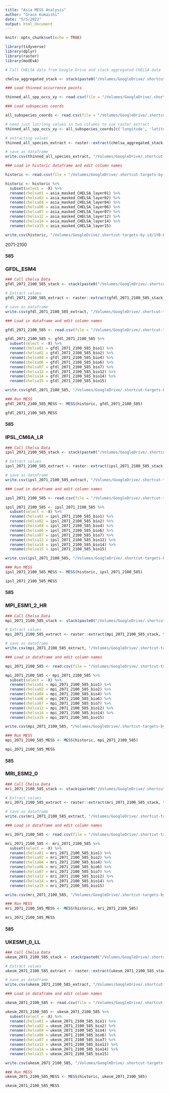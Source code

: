 ```yaml
---
title: "Asia MESS Analysis"
author: "Grace Kumaishi"
date: "5/5/2022"
output: html_document
---
```


```r
knitr::opts_chunk$set(echo = TRUE)

library(tidyverse)
library(dplyr)
library(raster)
library(modEvA)
```

```r
# Call CHELSA data from Google Drive and stack aggregated CHELSA data

chelsa_aggregated_stack <- stack(paste0("/Volumes/GoogleDrive/.shortcut-targets-by-id/1YB-Hz3L-kWyiZMg2UM89GQkvqXyZUW1H/HWC_data/Data/Chelsa_Data/asia_masked_CHELSA_data/asia_masked_CHELSA_layer", c("01","02","04","06","07","12","14","15"), ".tif"))

### Load thinned occurrence points

thinned_all_spp_occs_xy <- read.csv(file = "/Volumes/GoogleDrive/.shortcut-targets-by-id/1YB-Hz3L-kWyiZMg2UM89GQkvqXyZUW1H/HWC_data/Asia_MESS_analysis/input_dataframes/thinned_occs.csv")

### Load subspecies coords

all_subspecies_coords <- read.csv(file = "/Volumes/GoogleDrive/.shortcut-targets-by-id/1YB-Hz3L-kWyiZMg2UM89GQkvqXyZUW1H/HWC_data/Asia_MESS_analysis/input_dataframes/all_subspecies_coords.csv")

# need just lat/long values in two columns to use raster extract
thinned_all_spp_occs_xy <- all_subspecies_coords[c('longitude', 'latitude')]

# extracting values
thinned_all_species_extract <- raster::extract(chelsa_aggregated_stack, thinned_all_spp_occs_xy)

# save as dataframe
write.csv(thinned_all_species_extract, "/Volumes/GoogleDrive/.shortcut-targets-by-id/1YB-Hz3L-kWyiZMg2UM89GQkvqXyZUW1H/HWC_data/Asia_MESS_analysis/input_dataframes/historic_extract.csv", row.names = TRUE)
```

```r
### Load in historic dataframe and edit column names

historic <- read.csv(file = "/Volumes/GoogleDrive/.shortcut-targets-by-id/1YB-Hz3L-kWyiZMg2UM89GQkvqXyZUW1H/HWC_data/Asia_MESS_analysis/input_dataframes/historic_extract.csv")

historic <- historic %>% 
  subset(select = -X) %>% 
  rename(chelsa01 = asia_masked_CHELSA_layer01) %>% 
  rename(chelsa02 = asia_masked_CHELSA_layer02) %>% 
  rename(chelsa04 = asia_masked_CHELSA_layer04) %>% 
  rename(chelsa06 = asia_masked_CHELSA_layer06) %>% 
  rename(chelsa07 = asia_masked_CHELSA_layer07) %>% 
  rename(chelsa12 = asia_masked_CHELSA_layer12) %>% 
  rename(chelsa14 = asia_masked_CHELSA_layer14) %>% 
  rename(chelsa15 = asia_masked_CHELSA_layer15)

write.csv(historic, "/Volumes/GoogleDrive/.shortcut-targets-by-id/1YB-Hz3L-kWyiZMg2UM89GQkvqXyZUW1H/HWC_data/Asia_MESS_analysis/input_dataframes/historic_extract_updated_names.csv", row.names = TRUE)
```

####### 2071-2100 #######

#### 585 ####
### GFDL_ESM4 ###

```r
### Call Chelsa Data 
gfdl_2071_2100_585_stack <- stack(paste0("/Volumes/GoogleDrive/.shortcut-targets-by-id/1YB-Hz3L-kWyiZMg2UM89GQkvqXyZUW1H/HWC_data/R_files/R_output_data/chelsa_asia/2071_2100/585/GFDL_ESM4/gfdl_2071_2100_585_bio", c("1","2","4","6","7","12","14","15"), ".tif"))

# Extract values
gfdl_2071_2100_585_extract <- raster::extract(gfdl_2071_2100_585_stack, thinned_all_spp_occs_xy)

# save as dataframe
write.csv(gfdl_2071_2100_585_extract, "/Volumes/GoogleDrive/.shortcut-targets-by-id/1YB-Hz3L-kWyiZMg2UM89GQkvqXyZUW1H/HWC_data/Asia_MESS_analysis/input_dataframes/2071_2100/585/GFDL_ESM4/gfdl_2071_2100_585_extract.csv", row.names = TRUE)
```

```r
### Load in dataframe and edit column names

gfdl_2071_2100_585 <- read.csv(file = "/Volumes/GoogleDrive/.shortcut-targets-by-id/1YB-Hz3L-kWyiZMg2UM89GQkvqXyZUW1H/HWC_data/Asia_MESS_analysis/input_dataframes/2071_2100/585/GFDL_ESM4/gfdl_2071_2100_585_extract.csv")

gfdl_2071_2100_585 <- gfdl_2071_2100_585 %>% 
  subset(select = -X) %>% 
  rename(chelsa01 = gfdl_2071_2100_585_bio1) %>% 
  rename(chelsa02 = gfdl_2071_2100_585_bio2) %>% 
  rename(chelsa04 = gfdl_2071_2100_585_bio4) %>% 
  rename(chelsa06 = gfdl_2071_2100_585_bio6) %>% 
  rename(chelsa07 = gfdl_2071_2100_585_bio7) %>% 
  rename(chelsa12 = gfdl_2071_2100_585_bio12) %>% 
  rename(chelsa14 = gfdl_2071_2100_585_bio14) %>% 
  rename(chelsa15 = gfdl_2071_2100_585_bio15)

write.csv(gfdl_2071_2100_585, "/Volumes/GoogleDrive/.shortcut-targets-by-id/1YB-Hz3L-kWyiZMg2UM89GQkvqXyZUW1H/HWC_data/Asia_MESS_analysis/input_dataframes/2071_2100/585/GFDL_ESM4/gfdl_2071_2100_585_extract_updated_names.csv", row.names = TRUE)
```

```r
### Run MESS
gfdl_2071_2100_585_MESS <- MESS(historic, gfdl_2071_2100_585)

gfdl_2071_2100_585_MESS
```

#### 585 ####
### IPSL_CM6A_LR ###

```r
### Call Chelsa Data 
ipsl_2071_2100_585_stack <- stack(paste0("/Volumes/GoogleDrive/.shortcut-targets-by-id/1YB-Hz3L-kWyiZMg2UM89GQkvqXyZUW1H/HWC_data/R_files/R_output_data/chelsa_asia/2071_2100/585/IPSL_CM6A_LR/ipsl_2071_2100_585_bio", c("1","2","4","6","7","12","14","15"), ".tif"))

# Extract values
ipsl_2071_2100_585_extract <- raster::extract(ipsl_2071_2100_585_stack, thinned_all_spp_occs_xy)

# save as dataframe
write.csv(ipsl_2071_2100_585_extract, "/Volumes/GoogleDrive/.shortcut-targets-by-id/1YB-Hz3L-kWyiZMg2UM89GQkvqXyZUW1H/HWC_data/Asia_MESS_analysis/input_dataframes/2071_2100/585/IPSL_CM6A_LR/ipsl_2071_2100_585_extract.csv", row.names = TRUE)
```

```r
### Load in dataframe and edit column names

ipsl_2071_2100_585 <- read.csv(file = "/Volumes/GoogleDrive/.shortcut-targets-by-id/1YB-Hz3L-kWyiZMg2UM89GQkvqXyZUW1H/HWC_data/Asia_MESS_analysis/input_dataframes/2071_2100/585/IPSL_CM6A_LR/ipsl_2071_2100_585_extract.csv")

ipsl_2071_2100_585 <- ipsl_2071_2100_585 %>% 
  subset(select = -X) %>% 
  rename(chelsa01 = ipsl_2071_2100_585_bio1) %>% 
  rename(chelsa02 = ipsl_2071_2100_585_bio2) %>% 
  rename(chelsa04 = ipsl_2071_2100_585_bio4) %>% 
  rename(chelsa06 = ipsl_2071_2100_585_bio6) %>% 
  rename(chelsa07 = ipsl_2071_2100_585_bio7) %>% 
  rename(chelsa12 = ipsl_2071_2100_585_bio12) %>% 
  rename(chelsa14 = ipsl_2071_2100_585_bio14) %>% 
  rename(chelsa15 = ipsl_2071_2100_585_bio15)

write.csv(ipsl_2071_2100_585, "/Volumes/GoogleDrive/.shortcut-targets-by-id/1YB-Hz3L-kWyiZMg2UM89GQkvqXyZUW1H/HWC_data/Asia_MESS_analysis/input_dataframes/2071_2100/585/IPSL_CM6A_LR/ipsl_2071_2100_585_extract_updated_names.csv", row.names = TRUE)
```

```r
### Run MESS
ipsl_2071_2100_585_MESS <- MESS(historic, ipsl_2071_2100_585)

ipsl_2071_2100_585_MESS
```

#### 585 ####
### MPI_ESM1_2_HR ###

```r
### Call Chelsa Data 
mpi_2071_2100_585_stack <- stack(paste0("/Volumes/GoogleDrive/.shortcut-targets-by-id/1YB-Hz3L-kWyiZMg2UM89GQkvqXyZUW1H/HWC_data/R_files/R_output_data/chelsa_asia/2071_2100/585/MPI_ESM1_2_HR/mpi_2071_2100_585_bio", c("1","2","4","6","7","12","14","15"), ".tif"))

# Extract values
mpi_2071_2100_585_extract <- raster::extract(mpi_2071_2100_585_stack, thinned_all_spp_occs_xy)

# save as dataframe
write.csv(mpi_2071_2100_585_extract, "/Volumes/GoogleDrive/.shortcut-targets-by-id/1YB-Hz3L-kWyiZMg2UM89GQkvqXyZUW1H/HWC_data/Asia_MESS_analysis/input_dataframes/2071_2100/585/MPI_ESM1_2_HR/mpi_2071_2100_585_extract.csv", row.names = TRUE)
```

```r
### Load in dataframe and edit column names

mpi_2071_2100_585 <- read.csv(file = "/Volumes/GoogleDrive/.shortcut-targets-by-id/1YB-Hz3L-kWyiZMg2UM89GQkvqXyZUW1H/HWC_data/Asia_MESS_analysis/input_dataframes/2071_2100/585/MPI_ESM1_2_HR/mpi_2071_2100_585_extract.csv")

mpi_2071_2100_585 <- mpi_2071_2100_585 %>% 
  subset(select = -X) %>% 
  rename(chelsa01 = mpi_2071_2100_585_bio1) %>% 
  rename(chelsa02 = mpi_2071_2100_585_bio2) %>% 
  rename(chelsa04 = mpi_2071_2100_585_bio4) %>% 
  rename(chelsa06 = mpi_2071_2100_585_bio6) %>% 
  rename(chelsa07 = mpi_2071_2100_585_bio7) %>% 
  rename(chelsa12 = mpi_2071_2100_585_bio12) %>% 
  rename(chelsa14 = mpi_2071_2100_585_bio14) %>% 
  rename(chelsa15 = mpi_2071_2100_585_bio15)

write.csv(mpi_2071_2100_585, "/Volumes/GoogleDrive/.shortcut-targets-by-id/1YB-Hz3L-kWyiZMg2UM89GQkvqXyZUW1H/HWC_data/Asia_MESS_analysis/input_dataframes/2071_2100/585/MPI_ESM1_2_HR/mpi_2071_2100_585_extract_updated_names.csv", row.names = TRUE)
```

```r
### Run MESS
mpi_2071_2100_585_MESS <- MESS(historic, mpi_2071_2100_585)

mpi_2071_2100_585_MESS
```

#### 585 ####
### MRI_ESM2_0 ###

```r
### Call Chelsa Data 
mri_2071_2100_585_stack <- stack(paste0("/Volumes/GoogleDrive/.shortcut-targets-by-id/1YB-Hz3L-kWyiZMg2UM89GQkvqXyZUW1H/HWC_data/R_files/R_output_data/chelsa_asia/2071_2100/585/MRI_ESM2_0/mri_2071_2100_585_bio", c("1","2","4","6","7","12","14","15"), ".tif"))

# Extract values
mri_2071_2100_585_extract <- raster::extract(mri_2071_2100_585_stack, thinned_all_spp_occs_xy)

# save as dataframe
write.csv(mri_2071_2100_585_extract, "/Volumes/GoogleDrive/.shortcut-targets-by-id/1YB-Hz3L-kWyiZMg2UM89GQkvqXyZUW1H/HWC_data/Asia_MESS_analysis/input_dataframes/2071_2100/585/MRI_ESM2_0/mri_2071_2100_585_extract.csv", row.names = TRUE)
```

```r
### Load in dataframe and edit column names

mri_2071_2100_585 <- read.csv(file = "/Volumes/GoogleDrive/.shortcut-targets-by-id/1YB-Hz3L-kWyiZMg2UM89GQkvqXyZUW1H/HWC_data/Asia_MESS_analysis/input_dataframes/2071_2100/585/MRI_ESM2_0/mri_2071_2100_585_extract.csv")

mri_2071_2100_585 <- mri_2071_2100_585 %>% 
  subset(select = -X) %>% 
  rename(chelsa01 = mri_2071_2100_585_bio1) %>% 
  rename(chelsa02 = mri_2071_2100_585_bio2) %>% 
  rename(chelsa04 = mri_2071_2100_585_bio4) %>% 
  rename(chelsa06 = mri_2071_2100_585_bio6) %>% 
  rename(chelsa07 = mri_2071_2100_585_bio7) %>% 
  rename(chelsa12 = mri_2071_2100_585_bio12) %>% 
  rename(chelsa14 = mri_2071_2100_585_bio14) %>% 
  rename(chelsa15 = mri_2071_2100_585_bio15)

write.csv(mri_2071_2100_585, "/Volumes/GoogleDrive/.shortcut-targets-by-id/1YB-Hz3L-kWyiZMg2UM89GQkvqXyZUW1H/HWC_data/Asia_MESS_analysis/input_dataframes/2071_2100/585/MRI_ESM2_0/mri_2071_2100_585_extract_updated_names.csv", row.names = TRUE)
```

```r
### Run MESS
mri_2071_2100_585_MESS <- MESS(historic, mri_2071_2100_585)

mri_2071_2100_585_MESS
```

#### 585 ####
### UKESM1_0_LL ###

```r
### Call Chelsa Data 
ukesm_2071_2100_585_stack <- stack(paste0("/Volumes/GoogleDrive/.shortcut-targets-by-id/1YB-Hz3L-kWyiZMg2UM89GQkvqXyZUW1H/HWC_data/R_files/R_output_data/chelsa_asia/2071_2100/585/UKESM1_0_LL/ukesm_2071_2100_585_bio", c("1","2","4","6","7","12","14","15"), ".tif"))

# Extract values
ukesm_2071_2100_585_extract <- raster::extract(ukesm_2071_2100_585_stack, thinned_all_spp_occs_xy)

# save as dataframe
write.csv(ukesm_2071_2100_585_extract, "/Volumes/GoogleDrive/.shortcut-targets-by-id/1YB-Hz3L-kWyiZMg2UM89GQkvqXyZUW1H/HWC_data/Asia_MESS_analysis/input_dataframes/2071_2100/585/UKESM1_0_LL/ukesm_2071_2100_585_extract.csv", row.names = TRUE)
```

```r
### Load in dataframe and edit column names

ukesm_2071_2100_585 <- read.csv(file = "/Volumes/GoogleDrive/.shortcut-targets-by-id/1YB-Hz3L-kWyiZMg2UM89GQkvqXyZUW1H/HWC_data/Asia_MESS_analysis/input_dataframes/2071_2100/585/UKESM1_0_LL/ukesm_2071_2100_585_extract.csv")

ukesm_2071_2100_585 <- ukesm_2071_2100_585 %>% 
  subset(select = -X) %>% 
  rename(chelsa01 = ukesm_2071_2100_585_bio1) %>% 
  rename(chelsa02 = ukesm_2071_2100_585_bio2) %>% 
  rename(chelsa04 = ukesm_2071_2100_585_bio4) %>% 
  rename(chelsa06 = ukesm_2071_2100_585_bio6) %>% 
  rename(chelsa07 = ukesm_2071_2100_585_bio7) %>% 
  rename(chelsa12 = ukesm_2071_2100_585_bio12) %>% 
  rename(chelsa14 = ukesm_2071_2100_585_bio14) %>% 
  rename(chelsa15 = ukesm_2071_2100_585_bio15)

write.csv(ukesm_2071_2100_585, "/Volumes/GoogleDrive/.shortcut-targets-by-id/1YB-Hz3L-kWyiZMg2UM89GQkvqXyZUW1H/HWC_data/Asia_MESS_analysis/input_dataframes/2071_2100/585/UKESM1_0_LL/ukesm_2071_2100_585_extract_updated_names.csv", row.names = TRUE)
```

```r
### Run MESS
ukesm_2071_2100_585_MESS <- MESS(historic, ukesm_2071_2100_585)

ukesm_2071_2100_585_MESS
```




















